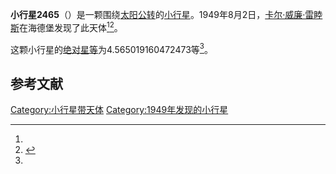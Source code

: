 {{Infobox planet
| bgcolour = #FFFFC0
| name = 2465 Wilson
| symbol = 
| image = 
| caption = 
| discovery = yes
| discovery_ref = 
| discoverer = [[卡尔·威廉·雷睦斯|卡尔·威廉·雷睦斯]]
| discovery_site = [[海德堡|海德堡]] 
| discovered = 1949年8月2日
| designations = yes
| mp_name = 
| named_after = 
| alt_names = 1949 PK/ 1949 QS / 1949 SK / 1968 XD / 1971 KH / 1981 PT
| mp_category = [[主带小行星|主带小行星]]
| orbit_ref = <ref name="a">[http://ssd.jpl.nasa.gov/sbdb.cgi?sstr=2465 2465 Wilson] {{Wayback|url=http://ssd.jpl.nasa.gov/sbdb.cgi?sstr=2465 |date=20200820030622 }}，小行星數據庫瀏覽器（JPL Small-Body Database Browser）－[[美国国家航空航天局|美国国家航空航天局]]喷气推进实验室</ref>
| epoch = 2456400.5 (2013年4月18日更新)
| aphelion = {{convert|2.960861385675743|AU|km|3|abbr=on|lk=out}}
| perihelion = {{convert|2.545283689887281|AU|km|3|abbr=on}}
| semimajor = {{convert|2.753072537781512|AU|km|3|abbr=on}}
| eccentricity = 0.075475254
| period = 1668.494995 [[日|日]]<br />4.57[[儒略年|儒略年]]
| avg_speed = 
| inclination = 3.860418973053523
| asc_node = 294.1446145246911
| mean_anomaly = 
| arg_peri = 4.565019160472473
| satellites = 
| physical_characteristics = yes
| dimensions = 
| mass = 
| density = 
| surface_grav = 
| escape_velocity = 
| sidereal_day = 
| axial_tilt = 
| pole_ecliptic_lat = 
| pole_ecliptic_lon = 
| albedo = 
| temperatures= 
| temp_name1 = 
| mean_temp_1 = 
| max_temp_1 = 
| temp_name2 = 
| max_temp_2 = 
| spectral_type = 
| abs_magnitude = 4.565019160472473
}}

'''小行星2465'''（{{lang-en|2465 Wilson}}）是一颗围绕[[太阳|太阳]][[公转|公转]]的[[小行星|小行星]]。1949年8月2日，[[卡尔·威廉·雷睦斯|卡尔·威廉·雷睦斯]]在海德堡发现了此天体<ref name="a" /><ref>{{cite news|title=小行星列表|url=http://cfa-www.harvard.edu/iau/lists/NumberedMPs.txt|accessdate=2013-07-08|newspaper=哈佛大学|archive-date=2008-05-17|archive-url=https://web.archive.org/web/20080517010638/http://cfa-www.harvard.edu/iau/lists/NumberedMPs.txt|dead-url=no}}</ref>。

这颗小行星的[[绝对星等|绝对星等]]为4.565019160472473等<ref name="a" />。

==参考文献==
{{reflist}}
{{Minor Planet Number|[[小行星2464|小行星2464]]|[[小行星2466|小行星2466]]}}

{{小天体}}

[[Category:小行星带天体|Category:小行星带天体]]
[[Category:1949年发现的小行星|Category:1949年发现的小行星]]

{{asteroid-stub}}